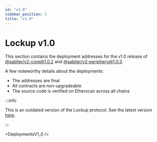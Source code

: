 ```yaml
---
id: "v1.0"
sidebar_position: 3
title: "v1.0"
---
```



# Lockup v1.0

This section contains the deployment addresses for the v1.0 release of [@sablier/v2-core@1.0.2][v2-core] and
[@sablier/v2-periphery@1.0.3][v2-periphery].

[v2-core]: https://npmjs.com/package/@sablier/v2-core/v/1.0.2
[v2-periphery]: https://npmjs.com/package/@sablier/v2-periphery/v/1.0.3

A few noteworthy details about the deployments:

- The addresses are final
- All contracts are non-upgradeable
- The source code is verified on Etherscan across all chains

:::info

This is an outdated version of the Lockup protocol. See the latest version [here](/guides/lockup/deployments).

:::

<DeploymentsV1_0 />
